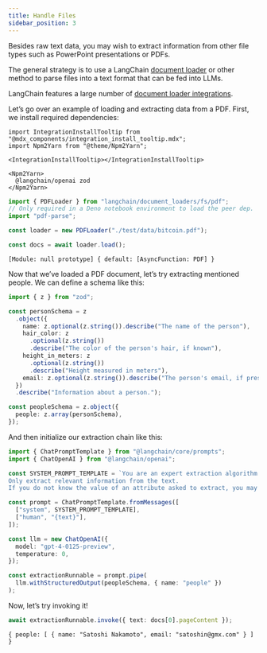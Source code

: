 ```yaml
---
title: Handle Files
sidebar_position: 3
---
```


Besides raw text data, you may wish to extract information from other
file types such as PowerPoint presentations or PDFs.

The general strategy is to use a LangChain [document
loader](../../../../../docs/modules/data_connection/document_loaders/)
or other method to parse files into a text format that can be fed into
LLMs.

LangChain features a large number of [document loader
integrations](../../../../../docs/integrations/document_loaders).

Let’s go over an example of loading and extracting data from a PDF.
First, we install required dependencies:

```mdx-code-block
import IntegrationInstallTooltip from "@mdx_components/integration_install_tooltip.mdx";
import Npm2Yarn from "@theme/Npm2Yarn";

<IntegrationInstallTooltip></IntegrationInstallTooltip>

<Npm2Yarn>
  @langchain/openai zod
</Npm2Yarn>
```

```typescript
import { PDFLoader } from "langchain/document_loaders/fs/pdf";
// Only required in a Deno notebook environment to load the peer dep.
import "pdf-parse";

const loader = new PDFLoader("./test/data/bitcoin.pdf");

const docs = await loader.load();
```

```text
[Module: null prototype] { default: [AsyncFunction: PDF] }
```

Now that we’ve loaded a PDF document, let’s try extracting mentioned
people. We can define a schema like this:

```typescript
import { z } from "zod";

const personSchema = z
  .object({
    name: z.optional(z.string()).describe("The name of the person"),
    hair_color: z
      .optional(z.string())
      .describe("The color of the person's hair, if known"),
    height_in_meters: z
      .optional(z.string())
      .describe("Height measured in meters"),
    email: z.optional(z.string()).describe("The person's email, if present"),
  })
  .describe("Information about a person.");

const peopleSchema = z.object({
  people: z.array(personSchema),
});
```

And then initialize our extraction chain like this:

```typescript
import { ChatPromptTemplate } from "@langchain/core/prompts";
import { ChatOpenAI } from "@langchain/openai";

const SYSTEM_PROMPT_TEMPLATE = `You are an expert extraction algorithm.
Only extract relevant information from the text.
If you do not know the value of an attribute asked to extract, you may omit the attribute's value.`;

const prompt = ChatPromptTemplate.fromMessages([
  ["system", SYSTEM_PROMPT_TEMPLATE],
  ["human", "{text}"],
]);

const llm = new ChatOpenAI({
  model: "gpt-4-0125-preview",
  temperature: 0,
});

const extractionRunnable = prompt.pipe(
  llm.withStructuredOutput(peopleSchema, { name: "people" })
);
```

Now, let’s try invoking it!

```typescript
await extractionRunnable.invoke({ text: docs[0].pageContent });
```

```text
{ people: [ { name: "Satoshi Nakamoto", email: "satoshin@gmx.com" } ] }
```
